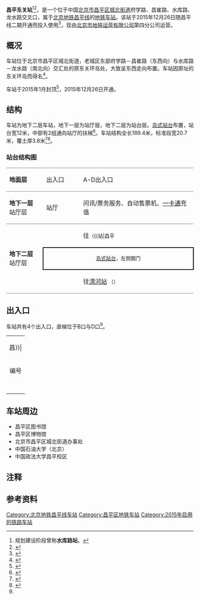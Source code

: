{{noteTA 
|G1 =Railway}}
{{Distinguish|常平站|东莞站}}
{{Infobox station
|name = 昌平东关
|eng_name = Changping Dongguan
|linecolour = {{北京地铁颜色|昌}}
|image = Changping Dongguan Station Platform 20161021.jpg
|caption = 昌平东关站站台
|other_name = 
|country = {{PRC}}
|borough = [[北京市|北京市]][[昌平区|昌平区]][[城北街道_(北京市)|城北街道]]
|address = 府学路、昌崔路、水库路、龙水路交叉口
|coordinates = {{coord|40|13|18.4|N|116|15|43.1|E|type:railwaystation|display=inline,title}}
|elevation = 
|operator = [[北京市地铁运营有限公司|北京市地铁运营有限公司]]
|lines = {{北京地铁线路名|昌|SL}}
|distance = 
|platform = 1座[[岛式站台|岛式站台]]
|tracks = 2条
|bus_routes = 
|bus_stands = 
|connections = 公交站：昌平东关、昌平东关路口南
|structure = 地下车站
|hall = 整体式站厅
|depth = 
|levels = 
|interchange = 
|exits = 4个
|elevator = 
|escalator = 
|architect = 
|architectural_style = 
|colour = 黄色、白色
|type = 
|status = 运营中
|code = 
|zone = 
|classification = 
|website = 
|built = 
|opened = 2015年12月26日
|pass_year = 
|passengers = 
|pass_system = 
|pass_rank = 
|mpassengers = 
|trains = 
|station_hours = 
|hours = 
|first = {{北京地铁线路名|昌|S}}
:往{{北京地铁起讫站|昌平|L}}：06:00
:往{{北京地铁起讫站|昌平|R}}：05:54
|last = {{北京地铁线路名|昌|S}}
:往{{北京地铁起讫站|昌平|L}}：00:05
:往{{北京地铁起讫站|昌平|R}}：22:59
:往{{站|朱辛庄}}：23:44
|adjacent = {{adjacent stations|system=北京地铁|line=昌|left=昌平|right=北邵洼|note-left=2.433km|note-mid=距离[[昌平西山口站|昌平西山口]]7.154km|note-right=1.683km}}
|other_services = 
|route_map = {{Routemap|inline=yes|map=
utSTRf\utSTRg~~ ~~{{rmr|Licon=U|{{stl|北京地铁|昌平}}}}
\utSTR\utSTR2\utSTRc3
\utSTR\utSTRc1\utSTR+4
\utABZg2\utENDEa!~utSTRc3\utSTR
\utSTR+tc1\utABZg+4\utSTR
\utSTR\utSTR\utSTR
\utSTR+tc2\utABZ23\utSTR+tc3
\utABZg+1\utSTRc14\utABZg+4
\utSTR\utSTRc2\utSTR3
\utSTR\utSTR+1\utSTRc4
utSTR+BSl\utSTR+BSr
utSTR+BSl\utSTR+BSr
utSTRf\utSTRg~~ ~~{{rmr|Licon=D|{{stl|北京地铁|北邵洼}}}}
}}
}}
'''昌平东关站'''<ref group="注">规划建设阶段曾称'''水库路站'''。</ref><ref>{{cite news|title=昌平线二期5座车站站名公示|url=http://politics.people.com.cn/n/2015/0712/c70731-27289959.html|date=2015-07-12|accessdate=2015-10-25|work=京华时报|author=王硕 黄海蕾|archive-date=2015-12-26|archive-url=https://web.archive.org/web/20151226190506/http://politics.people.com.cn/n/2015/0712/c70731-27289959.html|dead-url=no}}</ref>，是一个位于中国[[北京市|北京市]][[昌平区|昌平区]][[城北街道_(北京市)|城北街道]]府学路、昌崔路、水库路、龙水路交叉口，属于[[北京地铁|北京地铁]][[北京地铁昌平线|昌平线]]的[[地铁车站|地铁车站]]。该站于2015年12月26日随昌平线二期开通而投入使用<ref>{{cite news|title=两条地铁线今日试运营|url=http://bjrb.bjd.com.cn/html/2015-12/26/content_340398.htm|author=刘冕|date=2015-12-26|accessdate=2015-12-26|work=北京日报|deadurl=yes|archiveurl=https://web.archive.org/web/20151227013727/http://bjrb.bjd.com.cn/html/2015-12/26/content_340398.htm|archivedate=2015-12-27}}</ref>，现由[[北京市地铁运营有限公司|北京市地铁运营有限公司]]第四分公司运营。

== 概况 ==

车站位于北京市昌平区城北街道，老城区东部府学路－昌崔路（东西向）与水库路－龙水路（南北向）交汇处的原东关环岛处，大致呈东西走向布置。车站因原址的东关环岛而得名<ref>{{cite web|url=http://www.bjghw.gov.cn/web/static/articles/catalog_98000/article_ff8080814e76dd12014e76f6f65c0001/ff8080814e76dd12014e76f6f65c0001.html|title=北京市规划委员会关于北京市轨道交通昌平线（二期）工程沿线车站站名命名预案的公示书|publisher=北京市规划委员会|date=2015-07-10|accessdate=2015-10-25|archive-url=https://web.archive.org/web/20160305120645/http://www.bjghw.gov.cn/web/static/articles/catalog_98000/article_ff8080814e76dd12014e76f6f65c0001/ff8080814e76dd12014e76f6f65c0001.html|archive-date=2016-03-05|dead-url=yes}}</ref>。

车站于2015年1月封顶<ref>{{cite news|url=http://epaper.bjnews.com.cn/html/2015-01/15/content_557663.htm?div=0|title=地铁昌平线二期5站全“封顶”|author=林野 彭子洋|work=新京报|date=2015-01-15|accessdate=2015-10-25|archive-date=2015-12-27|archive-url=https://web.archive.org/web/20151227033232/http://epaper.bjnews.com.cn/html/2015-01/15/content_557663.htm?div=0|dead-url=no}}</ref>，2015年12月26日开通。

== 结构 ==

车站为地下二层车站，地下一层为站厅层，地下二层为站台层。[[岛式站台|岛式站台]]布置，站台宽12米，中部有2组通向站厅的扶梯<ref name="zhandian">{{cite web|url=http://www.bjsubway.com/station/xltcx/linecp/2015-12-18/499.html|title=站点及周边信息：昌平线昌平东关站|publisher=北京地铁|date=2015-12-18|accessdate=2016-01-13|archive-date=2016-04-06|archive-url=https://web.archive.org/web/20160406095241/http://www.bjsubway.com/station/xltcx/linecp/2015-12-18/499.html|dead-url=no}}</ref>。车站结构全长189.4米，标准段宽20.7米，覆土厚3.8米<ref>{{cite web|url=http://www.crecg.com/htgczx/tabid/3647/InfoID/56045/frtid/3642/Default.aspx|title=北京轨道交通昌平线工程土建施工监理05合同段|publisher=华铁工程咨询有限责任公司|date=2014-10-17|accessdate=2015-10-25|deadurl=yes|archiveurl=https://archive.is/20151025083307/http://www.crecg.com/htgczx/tabid/3647/InfoID/56045/frtid/3642/Default.aspx|archivedate=2015-10-25}}</ref><ref>{{cite web|url=http://www.bmec.net/en/newsinfo.aspx?faid=140&rid=588|title=集团四处昌平线二期09标施工进展顺利|date=2013-11-22|accessdate=2015-10-25|publisher=北京市政建设集团有限责任公司|archive-date=2016-03-04|archive-url=https://web.archive.org/web/20160304081202/http://www.bmec.net/en/newsinfo.aspx?faid=140&rid=588|dead-url=no}}</ref>。

===站台结构图===
{|cellspacing=0 cellpadding=3
|style="border-bottom:solid 1px gray;border-top:solid 1px gray;" width=100|'''地面层'''
|style="border-top:solid 1px gray;border-bottom:solid 1px gray;" width=100|出入口
|style="border-top:solid 1px gray;border-bottom:solid 1px gray;" width=350|A-D出入口
|-
|style="border-bottom:solid 1px gray;"|'''地下一层'''<br/>站厅层
|style="border-bottom:solid 1px gray;"|站厅
|style="border-bottom:solid 1px gray;"|问讯/票务服务、自动售票机、[[北京市政交通一卡通|一卡通]]充值
|-
|style="border-bottom:solid 1px gray;" rowspan=3|'''地下二层'''<br/>站厅层
|{{arrow|L}}
|{{北京地铁线路名|昌|c}}往{{站|昌平西山口}}<small>（{{站|昌平||地铁}}）</small>
|-
|style="border-right:solid 2px black;border-left:solid 2px black;border-top:solid 2px black;border-bottom:solid 2px black;" colspan=2|<center><small>[[岛式站台|岛式站台]]，左侧開门</small></center>
|-
|style="border-bottom:solid 1px gray;"|{{arrow|R}}
|style="border-bottom:solid 1px gray;"|{{北京地铁线路名|昌|c}}往[[清河站#地铁站|清河站]] <!--{{站|蓟门桥}}-->  <small>（{{站|北邵洼}}）</small>
|}

== 出入口 ==
车站共有4个出入口，直梯位于B口与D口<ref name="zhandian"></ref>。
{| class="wikitable"
| colspan="5" align="center" bgcolor={{北京地铁颜色|昌}}|
|-
! 编号
! 指示
! 建议前往的目的地
! 照片
! 无障碍设施
|-
|{{港鐵出口|A}}
|水库路（西侧）
|府学路（北侧）、建安里小区
|[[File:Exit_A_of_Changping_Dongguan_Station_(20210823155909).jpg|150px]]
|{{n/a}}
|-
|{{港鐵出口|B|附=升}}
|水库路（东侧）
|
|[[File:Exit_B_of_Changping_Dongguan_Station_(20210823162523).jpg|150px]]
|[[File:Exit_B_lift_of_Changping_Dongguan_Station_(20210823162544).jpg|150px]]
|-
|{{港鐵出口|C}}
|昌崔路（南侧）
|龙水路（东侧）、金隅嘉和园、畅椿园、滨河幼儿园
|[[File:Exit_C_of_Changping_Dongguan_Station_(20210823162244).jpg|150px]]
|{{n/a}}
|-
|{{港鐵出口|D|附=升}}
|龙水路（西侧）
|府学路（南侧）、福地家园、昌平金五星商城
|[[File:Exit_D_of_Changping_Dongguan_Station_(20210823162041).jpg|150px]]
|[[File:Exit_D_lift_of_Changping_Dongguan_Station_(20210823162102).jpg|150px]]
|-
| bgcolor="#EEEEEE" colspan=5 | {{港鐵出口|註=升}}
|}

== 车站周边 ==

*昌平区图书馆
*昌平区博物馆
*北京市昌平区城北街道办事处
*中国石油大学（北京）
*中国政法大学昌平校区

== 注释 ==
{{reflist|group="注"}}

== 参考资料 ==
{{reflist}}

{{北京地铁昌平线}}
[[Category:北京地铁昌平线车站|Category:北京地铁昌平线车站]]
[[Category:昌平区地铁车站|Category:昌平区地铁车站]]
[[Category:2015年启用的铁路车站|Category:2015年启用的铁路车站]]
